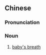 {{also|石头花}}
==Chinese==
{{zh-forms|s=石头花|type=21}}

===Pronunciation===
{{zh-pron
|m=shítouhuā
|cat=n
}}

===Noun===
{{zh-noun}}

# [[baby's breath]]

{{zh-cat|Flowers}}